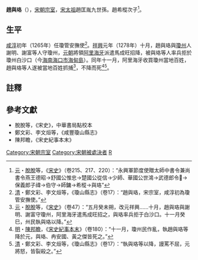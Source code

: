 '''趙與珞'''（{{bd|？||1278年|catIdx=Z趙}}），[[宋朝宗室|宋朝宗室]]，[[宋太祖|宋太祖]]趙匡胤九世孫。趙希樅次子<ref>[[元|元]]・[[脫脫|脫脫]]等，《[[宋史|宋史]]》（卷215、217、220）：“永興軍節度使贈太師中書令兼尚書令燕王德昭→舒國公惟忠→楚國公從信→少師、華國公世鴻→武德郎令𢘅→保義郎子禕→伯守→師鏞→希樅→與珞”</ref>。

==生平==
[[咸淳|咸淳]]初年（1265年）任瓊管安撫使<ref>[[清|清]]・鄭文彩、李文烜等，《瓊山縣志》（卷17）：“趙與珞，宋宗室，咸淳初為瓊管安撫使。”</ref>。[[祥興|祥興]]元年（1278年）十月，趙與珞與[[瓊州|瓊州]]人謝明、謝富等人守瓊州，[[元朝|元朝]]將領[[阿里海牙|阿里海牙]]派遣馬成旺招降，被與珞等人率兵拒於瓊州白沙口（今[[海南|海南]][[海口市|海口市]][[海甸島|海甸島]]）。同年十一月，阿里海牙收買瓊州當地百姓，趙與珞等人遂被當地百姓抓捕<ref>[[元|元]]・[[脫脫|脫脫]]等，《[[宋史|宋史]]》（卷47）：“五月癸未朔，改元祥興……十月，趙與珞與謝明、謝富守瓊州，阿里海牙遣馬成旺招之，與珞率兵拒于白沙口。十一月癸巳，州民執與珞以降。”</ref>，不降而死<ref>[[明|明]]・[[陳邦瞻|陳邦瞻]]，《[[宋史紀事本末|宋史紀事本末]]》（卷180）：“十一月，瓊州民作亂，執趙與珞等降於元，與珞、冉安國、黃之傑皆死之。”</ref><ref>[[清|清]]・鄭文彩、李文烜等，《瓊山縣志》（卷17）：“執與珞等以降，謾罵不屈，元將怒，皆裂殺之。”</ref>。

==註釋==
{{reflist}}

==參考文獻==
*脫脫等，《宋史》，中華書局點校本
*鄭文彩、李文烜等，《咸豐瓊山縣志》
*陳邦瞻，《宋史紀事本末》

[[Category:宋朝宗室|Category:宋朝宗室]]
[[Category:宋朝被處決者|Category:宋朝被處決者]]
[[Category:趙姓|R]]
